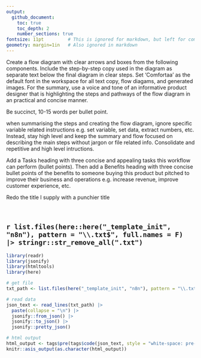 ```yaml
---
output: 
  github_document:
    toc: true
    toc_depth: 2
    number_sections: true
fontsize: 11pt         # This is ignored for markdown, but left for completeness
geometry: margin=1in   # Also ignored in markdown
---
```



Create a flow diagram with clear arrows and boxes from the following components. Include the step-by-step copy used in the diagram as separate text below the final diagram in clear steps. Set 'Comfortaa' as the default font in the workspace for all text copy, flow diagams, and generated images. For the summary, use a voice and tone of an informative product designer that is highlighting the steps and pathways of the flow diagram in an practical and concise manner. 

Be succinct, 10-15 words per bullet point. 

when summarising the steps and creating the flow diagram, ignore specific variable related instructions e.g. set variable, set data, extract numbers, etc. Instead, stay high level and keep the summary and flow focused on describing the main steps without jargon or file related info. Consolidate and repetitive and high level intructions. 

Add a Tasks heading with three concise and appealing tasks this workflow can perform (bullet points). Then add a Benefits heading with three concise bullet points of the benefits to someone buying this product but pitched to improve their business and operations e.g. increase revenue, improve customer experience, etc.    

Redo the title I supply with a punchier title 

\  

## `r list.files(here::here("_template_init", "n8n"), pattern = "\\.txt$", full.names = F) |> stringr::str_remove_all(".txt")`


```r
library(readr)
library(jsonify)
library(htmltools)
library(here)

# get file
txt_path <- list.files(here("_template_init", "n8n"), pattern = "\\.txt$", full.names = TRUE)[1]

# read data
json_text <- read_lines(txt_path) |>
  paste(collapse = "\n") |>
  jsonify::from_json() |>         
  jsonify::to_json() |>           
  jsonify::pretty_json()          

# html output
html_output <- tags$pre(tags$code(json_text, style = "white-space: pre-wrap;"))
knitr::asis_output(as.character(html_output))


```
 
\  



